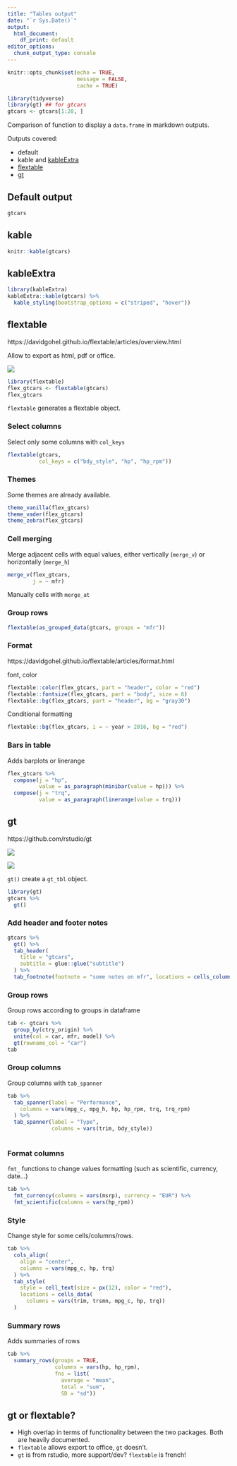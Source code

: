```yaml
---
title: "Tables output"
date: "`r Sys.Date()`"
output: 
  html_document: 
    df_print: default
editor_options: 
  chunk_output_type: console
---
```


```r
knitr::opts_chunk$set(echo = TRUE, 
                      message = FALSE, 
                      cache = TRUE)
```

```r
library(tidyverse)
library(gt) ## for gtcars
gtcars <- gtcars[1:20, ]
```


Comparison of function to display a `data.frame` in markdown outputs. 

Outputs covered:

- default
- kable and [kableExtra](https://cran.r-project.org/web/packages/kableExtra/index.html)
- [flextable](https://cran.r-project.org/web/packages/flextable/index.html)
- [gt](https://github.com/rstudio/gt)

## Default output


```r
gtcars
```


## kable

```r
knitr::kable(gtcars)
```

## kableExtra

```r
library(kableExtra)
kableExtra::kable(gtcars) %>%
  kable_styling(bootstrap_options = c("striped", "hover"))
```

## flextable

https://davidgohel.github.io/flextable/articles/overview.html

Allow to export as html, pdf or office. 

![](flextable_functions.svg)

```r
library(flextable)
flex_gtcars <- flextable(gtcars)
flex_gtcars
```

`flextable` generates a flextable object.

### Select columns

Select only some columns with `col_keys`

```r
flextable(gtcars, 
          col_keys = c("bdy_style", "hp", "hp_rpm"))
```


### Themes

Some themes are already available.

```r
theme_vanilla(flex_gtcars)
theme_vader(flex_gtcars)
theme_zebra(flex_gtcars)
```


### Cell merging

Merge adjacent cells with equal values, either vertically (`merge_v`) or horizontally (`merge_h`)

```r
merge_v(flex_gtcars, 
        j = ~ mfr)
```

Manually cells with `merge_at`

### Group rows

```r
flextable(as_grouped_data(gtcars, groups = "mfr"))
```



### Format

https://davidgohel.github.io/flextable/articles/format.html

font, color

```r
flextable::color(flex_gtcars, part = "header", color = "red")
flextable::fontsize(flex_gtcars, part = "body", size = 6)
flextable::bg(flex_gtcars, part = "header", bg = "gray30")
```

Conditional formatting

```r
flextable::bg(flex_gtcars, i = ~ year > 2016, bg = "red")
```


### Bars in table

Adds barplots or linerange 

```r
flex_gtcars %>% 
  compose(j = "hp", 
          value = as_paragraph(minibar(value = hp))) %>% 
  compose(j = "trq", 
          value = as_paragraph(linerange(value = trq)))
```



##  gt

https://github.com/rstudio/gt

![](gt_parts_of_a_table.svg)

![](gt_functions.svg)

`gt()` create a `gt_tbl` object.

```r
library(gt)
gtcars %>% 
  gt()
```

### Add header and footer notes

```r
gtcars %>%
  gt() %>%
  tab_header(
    title = "gtcars",
    subtitle = glue::glue("subtitle")
  ) %>% 
  tab_footnote(footnote = "some notes on mfr", locations = cells_column_labels("mfr"))
```


### Group rows

Group rows according to groups in dataframe

```r
tab <- gtcars %>% 
  group_by(ctry_origin) %>% 
  unite(col = car, mfr, model) %>% 
  gt(rowname_col = "car")
tab
```


### Group columns

Group columns with `tab_spanner`

```r
tab %>% 
  tab_spanner(label = "Performance",
    columns = vars(mpg_c, mpg_h, hp, hp_rpm, trq, trq_rpm)
  ) %>% 
  tab_spanner(label = "Type", 
              columns = vars(trim, bdy_style))
  

```

### Format columns

`fmt_` functions to change values formatting (such as scientific, currency, date...)

```r
tab %>% 
  fmt_currency(columns = vars(msrp), currency = "EUR") %>% 
  fmt_scientific(columns = vars(hp_rpm))
```


### Style

Change style for some cells/columns/rows.

```r
tab %>%
  cols_align(
    align = "center",
    columns = vars(mpg_c, hp, trq)
  ) %>%
  tab_style(
    style = cell_text(size = px(12), color = "red"),
    locations = cells_data(
      columns = vars(trim, trsmn, mpg_c, hp, trq))
  )
```


### Summary rows

Adds summaries of rows

```r
tab %>% 
  summary_rows(groups = TRUE, 
               columns = vars(hp, hp_rpm),
               fns = list(
                 average = "mean",
                 total = "sum",
                 SD = "sd"))
```



## gt or flextable?

- High overlap in terms of functionality between the two packages. Both are heavily documented.
- `flextable` allows export to office, `gt` doesn't.
- `gt` is from rstudio, more support/dev? `flextable` is french!

